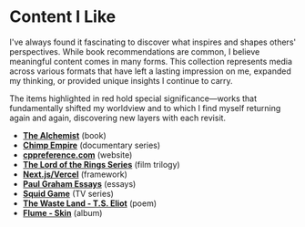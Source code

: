 
# Content I Like

I've always found it fascinating to discover what inspires and shapes others' perspectives. While book recommendations are common, I believe meaningful content comes in many forms. This collection represents media across various formats that have left a lasting impression on me, expanded my thinking, or provided unique insights I continue to carry.

The items highlighted in red hold special significance—works that fundamentally shifted my worldview and to which I find myself returning again and again, discovering new layers with each revisit.

* <A href="https://en.wikipedia.org/wiki/The_Alchemist_(novel)">**The Alchemist**</A> (book)
* <A href="https://www.netflix.com/ie/title/81311783">**Chimp Empire**</A> (documentary series)
* <A href="https://en.cppreference.com/w/">**cppreference.com**</A> (website)
* <A href="https://www.imdb.com/list/ls066489022/" className="text-red-500 decoration-red-500 hover:text-red-700 hover:decoration-red-700">**The Lord of the Rings Series**</A> (film trilogy)
* <A href="https://vercel.com/">**Next.js/Vercel**</A> (framework)
* <A href="https://paulgraham.com/articles.html">**Paul Graham Essays**</A> (essays)
* <A href="https://www.netflix.com/ie/title/81040344">**Squid Game**</A> (TV series)
* <A href="https://www.poetryfoundation.org/poems/47311/the-waste-land">**The Waste Land - T.S. Eliot**</A> (poem)
* <A href="https://open.spotify.com/album/1sxqYNzozsrgu0Vh6jQ6Lr?si=e-sw9hgnSHC21AboDPkLWg">**Flume - Skin**</A> (album)